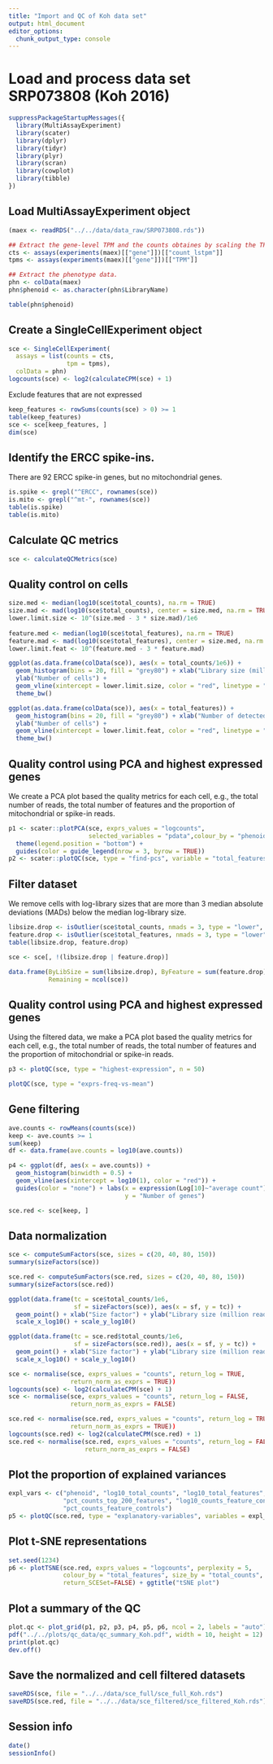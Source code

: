 ```yaml
---
title: "Import and QC of Koh data set"
output: html_document
editor_options: 
  chunk_output_type: console
---
```


# Load and process data set SRP073808 (Koh 2016)

```r
suppressPackageStartupMessages({
  library(MultiAssayExperiment)
  library(scater)
  library(dplyr)
  library(tidyr)
  library(plyr)
  library(scran)
  library(cowplot)
  library(tibble)
})
```

## Load MultiAssayExperiment object

```r
(maex <- readRDS("../../data/data_raw/SRP073808.rds"))

## Extract the gene-level TPM and the counts obtaines by scaling the TPMs
cts <- assays(experiments(maex)[["gene"]])[["count_lstpm"]]
tpms <- assays(experiments(maex)[["gene"]])[["TPM"]]

## Extract the phenotype data. 
phn <- colData(maex)
phn$phenoid <- as.character(phn$LibraryName)

table(phn$phenoid)
```

## Create a SingleCellExperiment object

```r
sce <- SingleCellExperiment(
  assays = list(counts = cts, 
                tpm = tpms), 
  colData = phn)
logcounts(sce) <- log2(calculateCPM(sce) + 1)
```

Exclude features that are not expressed

```r
keep_features <- rowSums(counts(sce) > 0) >= 1
table(keep_features)
sce <- sce[keep_features, ]
dim(sce)
```

## Identify the ERCC spike-ins.

There are 92 ERCC spike-in genes, but no mitochondrial genes.

```r
is.spike <- grepl("^ERCC", rownames(sce))
is.mito <- grepl("^mt-", rownames(sce))
table(is.spike)
table(is.mito)
```

## Calculate QC metrics

```r
sce <- calculateQCMetrics(sce)
```

## Quality control on cells

```r
size.med <- median(log10(sce$total_counts), na.rm = TRUE)
size.mad <- mad(log10(sce$total_counts), center = size.med, na.rm = TRUE)
lower.limit.size <- 10^(size.med - 3 * size.mad)/1e6
    
feature.med <- median(log10(sce$total_features), na.rm = TRUE)
feature.mad <- mad(log10(sce$total_features), center = size.med, na.rm = TRUE)
lower.limit.feat <- 10^(feature.med - 3 * feature.mad)

ggplot(as.data.frame(colData(sce)), aes(x = total_counts/1e6)) + 
  geom_histogram(bins = 20, fill = "grey80") + xlab("Library size (million reads)") + 
  ylab("Number of cells") + 
  geom_vline(xintercept = lower.limit.size, color = "red", linetype = "dashed") + 
  theme_bw()

ggplot(as.data.frame(colData(sce)), aes(x = total_features)) + 
  geom_histogram(bins = 20, fill = "grey80") + xlab("Number of detected features") + 
  ylab("Number of cells") + 
  geom_vline(xintercept = lower.limit.feat, color = "red", linetype = "dashed") + 
  theme_bw()
```

## Quality control using PCA and highest expressed genes

We create a PCA plot based the quality metrics for each cell, e.g., the total
number of reads, the total number of features and the proportion of
mitochondrial or spike-in reads.

```r
p1 <- scater::plotPCA(sce, exprs_values = "logcounts",
                      selected_variables = "pdata",colour_by = "phenoid") + 
  theme(legend.position = "bottom") + 
  guides(color = guide_legend(nrow = 3, byrow = TRUE))
p2 <- scater::plotQC(sce, type = "find-pcs", variable = "total_features")
```

## Filter dataset

We remove cells with log-library sizes that are more than 3 median absolute
deviations (MADs) below the median log-library size.

```r
libsize.drop <- isOutlier(sce$total_counts, nmads = 3, type = "lower", log = TRUE)
feature.drop <- isOutlier(sce$total_features, nmads = 3, type = "lower", log = TRUE)
table(libsize.drop, feature.drop)
```

```r
sce <- sce[, !(libsize.drop | feature.drop)]

data.frame(ByLibSize = sum(libsize.drop), ByFeature = sum(feature.drop),
           Remaining = ncol(sce))
```

## Quality control using PCA and highest expressed genes

Using the filtered data, we make a PCA plot based the quality metrics for each
cell, e.g., the total number of reads, the total number of features and the
proportion of mitochondrial or spike-in reads.

```r
p3 <- plotQC(sce, type = "highest-expression", n = 50)
```

```r
plotQC(sce, type = "exprs-freq-vs-mean")
```

## Gene filtering

```r
ave.counts <- rowMeans(counts(sce))
keep <- ave.counts >= 1
sum(keep)
df <- data.frame(ave.counts = log10(ave.counts))

p4 <- ggplot(df, aes(x = ave.counts)) + 
  geom_histogram(binwidth = 0.5) + 
  geom_vline(aes(xintercept = log10(1), color = "red")) +
  guides(color = "none") + labs(x = expression(Log[10]~"average count"), 
                                y = "Number of genes")

sce.red <- sce[keep, ]
```

## Data normalization

```r
sce <- computeSumFactors(sce, sizes = c(20, 40, 80, 150))
summary(sizeFactors(sce))

sce.red <- computeSumFactors(sce.red, sizes = c(20, 40, 80, 150))
summary(sizeFactors(sce.red))

ggplot(data.frame(tc = sce$total_counts/1e6, 
                  sf = sizeFactors(sce)), aes(x = sf, y = tc)) + 
  geom_point() + xlab("Size factor") + ylab("Library size (million reads)") + 
  scale_x_log10() + scale_y_log10()

ggplot(data.frame(tc = sce.red$total_counts/1e6, 
                  sf = sizeFactors(sce.red)), aes(x = sf, y = tc)) + 
  geom_point() + xlab("Size factor") + ylab("Library size (million reads)") + 
  scale_x_log10() + scale_y_log10()
```

```r
sce <- normalise(sce, exprs_values = "counts", return_log = TRUE, 
                 return_norm_as_exprs = TRUE))
logcounts(sce) <- log2(calculateCPM(sce) + 1)
sce <- normalise(sce, exprs_values = "counts", return_log = FALSE, 
                 return_norm_as_exprs = FALSE)

sce.red <- normalise(sce.red, exprs_values = "counts", return_log = TRUE, 
                 return_norm_as_exprs = TRUE))
logcounts(sce.red) <- log2(calculateCPM(sce.red) + 1)
sce.red <- normalise(sce.red, exprs_values = "counts", return_log = FALSE, 
                     return_norm_as_exprs = FALSE)
```

## Plot the proportion of explained variances

```r
expl_vars <- c("phenoid", "log10_total_counts", "log10_total_features", "pct_dropout",
               "pct_counts_top_200_features", "log10_counts_feature_controls",
               "pct_counts_feature_controls")
p5 <- plotQC(sce.red, type = "explanatory-variables", variables = expl_vars)
```

## Plot t-SNE representations

```r
set.seed(1234)
p6 <- plotTSNE(sce.red, exprs_values = "logcounts", perplexity = 5,
               colour_by = "total_features", size_by = "total_counts",
               return_SCESet=FALSE) + ggtitle("tSNE plot")
```

## Plot a summary of the QC

```r
plot.qc <- plot_grid(p1, p2, p3, p4, p5, p6, ncol = 2, labels = "auto")
pdf("../../plots/qc_data/qc_summary_Koh.pdf", width = 10, height = 12)
print(plot.qc)
dev.off()
```

## Save the normalized and cell filtered datasets

```r
saveRDS(sce, file = "../../data/sce_full/sce_full_Koh.rds")
saveRDS(sce.red, file = "../../data/sce_filtered/sce_filtered_Koh.rds")
```

## Session info

```r
date()
sessionInfo()
```

